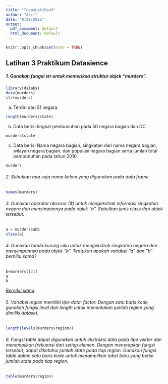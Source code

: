 ```yaml
---
title: "TugasLatihan3"
author: "Arif"
date: "9/29/2021"
output:
  pdf_document: default
  html_document: default
---
```


```r
knitr::opts_chunk$set(echo = TRUE)
```

## **Latihan 3 Praktikum Datasience**

##### 1. Gunakan fungsi str untuk memeriksa struktur objek "murders".
```r
library(dslabs)
data(murders)
str(murders)
```

a.  Terdiri dari 51 negara.
```r
length(murders$state)
```

b.  Data berisi tingkat pembunuhan pada 50 negara bagian dan DC
```r
murders$state
```

c. Data berisi Nama negara bagian, singkatan dari nama negara bagian, wilayah negara bagian, dan populasi negara bagian serta jumlah total pembunuhan pada tahun 2010.
```r
murders
```

###### 2. Sebutkan apa saja nama kolom yang digunakan pada data frame
```r
names(murders)
```

###### 3. Gunakan operator aksesor (\$) untuk mengekstrak informasi singkatan negara dan menyimpannya pada objek "a". Sebutkan jenis class dari objek tersebut.
```r
a = murders$abb
class(a) 
```

###### 4. Gunakan tanda kurung siku untuk mengekstrak singkatan negara dan menyimpannya pada objek "b". Tentukan apakah variabel "a" dan "b" bernilai sama?

```r
b=murders[[2]]
a
b
```

[*Bernilai sama*]{.ul}

###### 5. Variabel region memiliki tipe data: factor. Dengan satu baris kode, gunakan fungsi level dan length untuk menentukan jumlah region yang dimiliki dataset.

```r
length(levels(murders$region))
```

###### 6. Fungsi table dapat digunakan untuk ekstraksi data pada tipe vektor dan menampilkan frekuensi dari setiap elemen. Dengan menerapkan fungsi tersebut, dapat diketahui jumlah state pada tiap region. Gunakan fungsi table dalam satu baris kode untuk menampilkan tabel baru yang berisi jumlah state pada tiap region.

```r
table(murders$region)
```